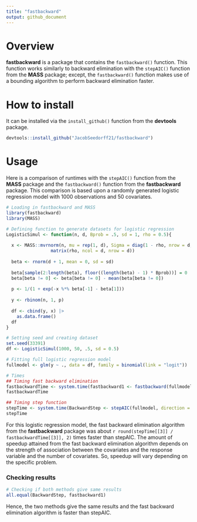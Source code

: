 ```yaml
---
title: "fastbackward"
output: github_document
---
```


# Overview

**fastbackward** is a package that contains the `fastbackward()` function. This 
function works similarly to backward elimination with the `stepAIC()` function from 
the **MASS** package; except, the `fastbackward()` function makes use of a 
bounding algorithm to perform backward elimination faster.

# How to install

It can be installed via the `install_github()` function from the **devtools** package.

```r
devtools::install_github("JacobSeedorff21/fastbackward")

```

# Usage

Here is a comparison of runtimes with the `stepAIC()` function from the 
**MASS** package and the `fastbackward()` function from the **fastbackward** 
package. This comparison is based upon a randomly generated logistic 
regression model with 1000 observations and 50 covariates. 

```r
# Loading in fastbackward and MASS
library(fastbackward)
library(MASS)

# Defining function to generate datasets for logistic regression
LogisticSimul <- function(n, d, Bprob = .5, sd = 1, rho = 0.5){
  
  x <- MASS::mvrnorm(n, mu = rep(1, d), Sigma = diag(1 - rho, nrow = d, ncol = d) + 
                 matrix(rho, ncol = d, nrow = d))
  
  beta <- rnorm(d + 1, mean = 0, sd = sd) 
  
  beta[sample(2:length(beta), floor((length(beta) - 1) * Bprob))] = 0
  beta[beta != 0] <- beta[beta != 0] - mean(beta[beta != 0])
  
  p <- 1/(1 + exp(-x %*% beta[-1] - beta[1]))
  
  y <- rbinom(n, 1, p)
  
  df <- cbind(y, x) |> 
    as.data.frame()
  df
}

# Setting seed and creating dataset
set.seed(33391)
df <- LogisticSimul(1000, 50, .5, sd = 0.5)

# Fitting full logistic regression model
fullmodel <- glm(y ~ ., data = df, family = binomial(link = "logit"))

# Times
## Timing fast backward elimination
fastbackwardTime <- system.time(fastbackward1 <- fastbackward(fullmodel, trace = 0))
fastbackwardTime

## Timing step function
stepTime <- system.time(BackwardStep <- stepAIC(fullmodel, direction = "backward", trace = 0))
stepTime

```

For this logistic regression model, the fast backward elimination algorithm from 
the **fastbackward** package was about `r round(stepTime[[3]] / fastbackwardTime[[3]], 2)` 
times faster than stepAIC. The amount of speedup attained from the fast backward elimination
algorithm depends on the strength of association between the covariates and the 
response variable and the number of covariates. So, speedup will vary depending 
on the specific problem.

### Checking results

```r
# Checking if both methods give same results
all.equal(BackwardStep, fastbackward1)

```

Hence, the two methods give the same results and the fast backward elimination 
algorithm is faster than stepAIC.

